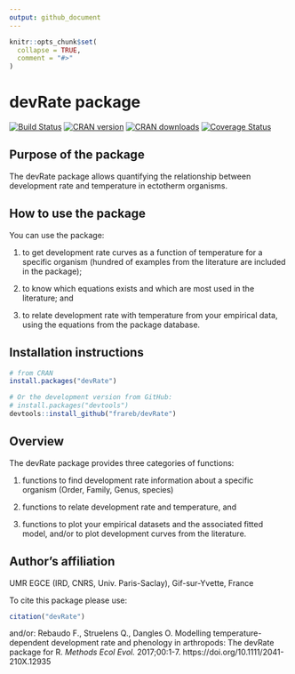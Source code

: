 ```yaml
---
output: github_document
---
```


<!-- README.md is generated from README.Rmd. Please edit that file -->

```r
knitr::opts_chunk$set(
  collapse = TRUE,
  comment = "#>"
)
```

# devRate package

[![Build Status](https://travis-ci.org/frareb/devRate.svg?branch=master)](https://travis-ci.org/frareb/devRate)
[![CRAN version](https://www.r-pkg.org/badges/version/devRate)](https://CRAN.R-project.org/package=devRate)
[![CRAN downloads](https://cranlogs.r-pkg.org/badges/devRate)](https://CRAN.R-project.org/package=devRate)
[![Coverage Status](https://img.shields.io/codecov/c/gh/frareb/devRate/master.svg)](https://codecov.io/gh/frareb/devRate?branch=master)

## Purpose of the package

The devRate package allows quantifying the relationship between development rate and temperature in ectotherm organisms. 

## How to use the package

You can use the package: 

1.  to get development rate curves as a function of temperature for a specific organism (hundred of examples from the literature are included in the package);

1.  to know which equations exists and which are most used in the literature; and

1.  to relate development rate with temperature from your empirical data, using the equations from the package database.

## Installation instructions

```r
# from CRAN
install.packages("devRate")

# Or the development version from GitHub:
# install.packages("devtools")
devtools::install_github("frareb/devRate")
```

## Overview

The devRate package provides three categories of functions:

1.  functions to find development rate information about a specific organism (Order, Family, Genus, species)

1.  functions to relate development rate and temperature, and

1.  functions to plot your empirical datasets and the associated fitted model, and/or to plot development curves from the literature.

## Author's affiliation

UMR EGCE (IRD, CNRS, Univ. Paris-Saclay), Gif-sur-Yvette, France

To cite this package please use: 

```r
citation("devRate") 
```

and/or:
Rebaudo F., Struelens Q., Dangles O. Modelling temperature-dependent development 
rate and phenology in arthropods: The devRate package for R. *Methods Ecol Evol.* 
2017;00:1-7. https://doi.org/10.1111/2041-210X.12935
